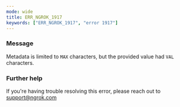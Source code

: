 ```yaml
---
mode: wide
title: ERR_NGROK_1917
keywords: ["ERR_NGROK_1917", "error 1917"]
---
```



### Message

Metadata is limited to `MAX` characters, but the provided value had `VAL` characters.

<ErrorDetails />

### Further help

If you're having trouble resolving this error, please reach out to [support@ngrok.com](mailto:support@ngrok.com?subject=Help%20with%20ERR_NGROK_1917)
